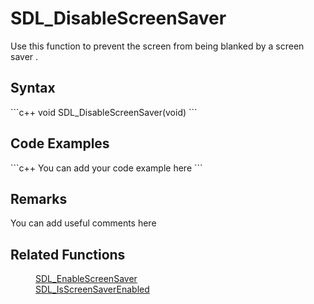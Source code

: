 <!-- pragma section-numbers off -->
<!-- pragma disable-camelcase -->

= SDL_DisableScreenSaver =
Use this function to prevent the screen from being blanked by a screen saver .


== Syntax ==
```c++
void SDL_DisableScreenSaver(void)
```

== Code Examples ==
```c++
You can add your code example here
```

== Remarks ==
You can add useful comments here

== Related Functions ==
:[[SDL_EnableScreenSaver]]
:[[SDL_IsScreenSaverEnabled]]
